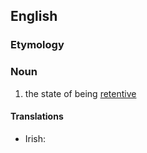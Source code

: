==English==

===Etymology===
{{root|en|ine-pro|*ten-}}
{{suffix|en|retentive|ness}}

===Noun===
{{en-noun|-}}

# the state of being [[retentive]]

====Translations====
{{trans-top|state of being retentive}}
* Irish: {{t|ga|coinneálacht|f}}
{{trans-mid}}
{{trans-bottom}}